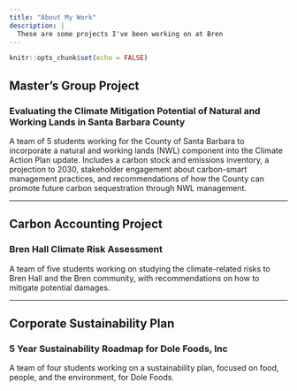 ```yaml
---
title: "About My Work"
description: |
  These are some projects I've been working on at Bren
---
```


```r
knitr::opts_chunk$set(echo = FALSE)
```

## Master's Group Project

### Evaluating the Climate Mitigation Potential of Natural and Working Lands in Santa Barbara County

A team of 5 students working for the County of Santa Barbara to incorporate a natural and working lands (NWL) component into the Climate Action Plan update. Includes a carbon stock and emissions inventory, a projection to 2030, stakeholder engagement about carbon-smart management practices, and recommendations of how the County can promote future carbon sequestration through NWL management.



***


## Carbon Accounting Project

### Bren Hall Climate Risk Assessment

A team of five students working on studying the climate-related risks to Bren Hall and the Bren community, with recommendations on how to mitigate potential damages.


***


## Corporate Sustainability Plan

### 5 Year Sustainability Roadmap for Dole Foods, Inc

A team of four students working on a sustainability plan, focused on food, people, and the environment, for Dole Foods.
